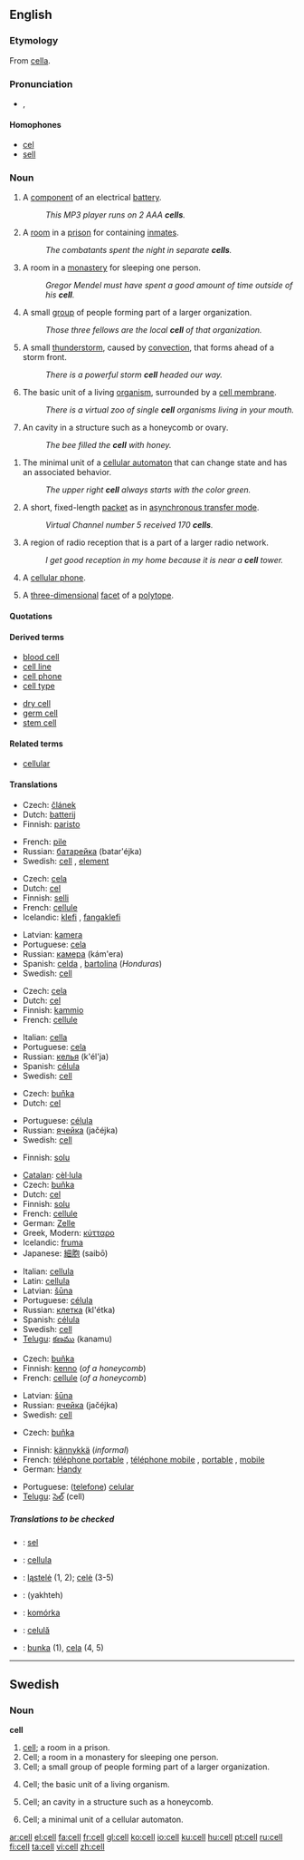 ==English==

===Etymology===
From {{L.}} [[cella]].

===Pronunciation===
*{{IPA|/sɛl/}}, {{SAMPA|/sEl/}}

====Homophones====
*[[cel]]
*[[sell]]

===Noun===
{{en-noun}}
{{wikipedia}}

# A [[component]] of an electrical [[battery]].
#: ''This MP3 player runs on 2 AAA '''cells'''.''
# A [[room]] in a [[prison]] for containing [[inmate]]s.
#: ''The combatants spent the night in separate '''cells'''.''
# A room in a [[monastery]] for sleeping one person.
#: ''Gregor Mendel must have spent a good amount of time outside of his '''cell'''.''
# A small [[group]] of people forming part of a larger organization.
#: ''Those three fellows are the local '''cell''' of that organization.''
# {{meteorology}} A small [[thunderstorm]], caused by [[convection]], that forms ahead of a storm front.
#: ''There is a powerful storm '''cell''' headed our way.''
#{{cytology}} The basic unit of a living [[organism]], surrounded by a [[cell membrane]].
#: ''There is a virtual zoo of single '''cell''' organisms living in your mouth.''
#{{biology}} An cavity in a structure such as a honeycomb or ovary.
#: ''The bee filled the '''cell''' with honey.''
<!--this is a proper noun sense, and is encyclopedic
#{{biology}} the title of a [[scientific journal]] published by [[Wikipedia:Elsevier|Elsevier]]
#: ''It was published in'' ''' Cell'''. ''-->
#{{computing}} The minimal unit of a [[cellular automaton]] that can change state and has an associated behavior.
#: ''The upper right '''cell''' always starts with the color green.''
#{{communication}} A short, fixed-length [[packet]] as in [[Wikipedia:Asynchronous Transfer Mode|asynchronous transfer mode]].
#: ''Virtual Channel number 5 received 170 '''cells'''.''
#{{communication}} A region of radio reception that is a part of a larger radio network.
#: ''I get good reception in my home because it is near a '''cell''' tower.''
#{{context|US|informal}} A [[cellular phone]].
#{{geometry}} A [[three-dimensional]] [[facet]] of a [[polytope]].

====Quotations====
{{seeCites}}

====Derived terms====
{{rel-top|terms derived from cell}}
*[[blood cell]]
*[[cell line]]
*[[cell phone]]
*[[cell type]]
{{rel-mid}}
*[[dry cell]]
*[[germ cell]]
*[[stem cell]]
{{rel-bottom}}

====Related terms====
*[[cellular]]

====Translations====
{{trans-top|component of an electrical battery}}
*Czech: [[článek]] {{m}}
*Dutch: [[batterij]] {{f}}
*Finnish: [[paristo]]
{{trans-mid}}
*French: [[pile]] {{f}}
*Russian: [[батарейка]] (batar'éjka) {{f}}
*Swedish: [[cell#Swedish|cell]] {{c}}, [[element]] {{n}}
{{trans-bottom}}

{{trans-top|room in a prison for containing inmates}}
*Czech: [[cela]] {{f}}
*Dutch: [[cel]] {{f}}
*Finnish: [[selli]]
*French: [[cellule]] {{f}}
*Icelandic: [[klefi]] {{m}}, [[fangaklefi]] {{m}}
{{trans-mid}}
*Latvian: [[kamera]] {{f}}
*Portuguese: [[cela]] {{f}}
*Russian: [[камера]] (kám'era) {{f}}
*Spanish: [[celda]] {{f}}, [[bartolina]] {{f}} (''Honduras'')
*Swedish: [[cell#Swedish|cell]] {{c}}
{{trans-bottom}}

{{trans-top|room in a monastery for sleeping one person}}
*Czech: [[cela]] {{f}}
*Dutch: [[cel]] {{f}}
*Finnish: [[kammio]]
*French: [[cellule]] {{f}}
{{trans-mid}}
*Italian: [[cella]] {{f}}
*Portuguese: [[cela]] {{f}}
*Russian: [[келья]] (k'él'ja) {{f}}
*Spanish: [[célula]] {{f}}
*Swedish: [[cell#Swedish|cell]] {{c}}
{{trans-bottom}}

{{trans-top|small group of people forming part of a larger organization}}
*Czech: [[buňka]] {{f}}
*Dutch: [[cel]] {{f}}
{{trans-mid}}
*Portuguese: [[célula]] {{f}}
*Russian: [[ячейка]] (jačéjka) {{f}}
*Swedish: [[cell#Swedish|cell]] {{c}}
{{trans-bottom}}

{{trans-top|small thunderstorm that forms ahead of a storm front}}
*Finnish: [[solu]]
{{trans-mid}}
{{trans-bottom}}

{{trans-top|basic unit of a living organism}}
*[[Catalan]]: [[cèl·lula]] {{f}}
*Czech: [[buňka]] {{f}}
*Dutch: [[cel]] {{f}}
*Finnish: [[solu]]
*French: [[cellule]] {{f}}
*German: [[Zelle]] {{f}}
*Greek, Modern: [[κύτταρο]] {{n}}
*Icelandic: [[fruma]] {{f}}
*Japanese: [[細胞]] (saibō)
{{trans-mid}}
*Italian: [[cellula#Italian|cellula]] {{f}}
*Latin: [[cellula#Latin|cellula]] {{f}}
*Latvian: [[šūna]] {{f}}
*Portuguese: [[célula#Portuguese|célula]] {{f}}
*Russian: [[клетка]] (kl'étka) {{f}}
*Spanish: [[célula#Spanish|célula]] {{f}}
*Swedish: [[cell#Swedish|cell]] {{c}}
*[[Telugu]]: [[కణము]] (kanamu)
{{trans-bottom}}

{{trans-top|cavity in a structure such as a honeycomb or ovary}}
*Czech: [[buňka]] {{f}}
*Finnish: [[kenno]] (''of a honeycomb'')
*French: [[cellule]] {{f}} (''of a honeycomb'')
{{trans-mid}}
*Latvian: [[šūna]] {{f}}
*Russian: [[ячейка]] (jačéjka) {{f}}
*Swedish: [[cell#Swedish|cell]] {{c}}
{{trans-bottom}}

{{trans-top|minimal unit of a cellular automaton that can change state and has an associated behavior}}
{{trans-mid}}
{{trans-bottom}}

{{trans-top|a short, fixed-length packet as in asynchronous transfer mode}}
{{trans-mid}}
{{trans-bottom}}

{{trans-top|region of radio reception that is a part of a larger radio network}}
*Czech: [[buňka]] {{f}}
{{trans-mid}}
{{trans-bottom}}

<!--Note: add INFORMAL or SLANG terms to this table, where these exist-->
{{trans-top|US, informal: a cellular phone}}
*Finnish: [[kännykkä]] (''informal'')
*French: [[téléphone portable]] {{m}}, [[téléphone mobile]] {{m}}, [[portable]] {{m}}, [[mobile]] {{m}}
*German: [[Handy]]
{{trans-mid}}
*Portuguese: ([[telefone]]) [[celular]] {{m}}
*[[Telugu]]: [[సెల్]] (cell)
{{trans-bottom}}

{{trans-top|geometry: a three-dimensional facet of a polytope}}
{{trans-mid}}
{{trans-bottom}}

=====Translations to be checked=====
{{checktrans}}

*{{ttbc|Indonesian}}: [[sel]]
*{{ttbc|Interlingua}}: [[cellula]]
*{{ttbc|Lithuanian}}: [[ląstelė]] {{f}} (1, 2); [[celė]] {{f}} (3-5)
*{{ttbc|Persian}}: {{FAchar|[[یاخته]]}} (yakhteh)
*{{ttbc|Polish}}: [[komórka]] {{f}}
*{{ttbc|Romanian}}: [[celulă]] {{f}}
*{{ttbc|Slovak}}: [[bunka]] {{f}} (1), [[cela]] {{f}} (4, 5)

----

==Swedish==

===Noun===
{{sv-noun-reg-r-c|2=celle}}
'''cell''' {{c}}

#[[cell#English|cell]]; a room in a prison.
#Cell; a room in a monastery for sleeping one person.
#Cell; a small group of people forming part of a larger organization.
#{{biology|lang=sv}} Cell; the basic unit of a living organism.
#{{biology|lang=sv}} Cell; an cavity in a structure such as a honeycomb.
#{{computing|lang=sv}} Cell; a minimal unit of a cellular automaton.

[[ar:cell]]
[[el:cell]]
[[fa:cell]]
[[fr:cell]]
[[gl:cell]]
[[ko:cell]]
[[io:cell]]
[[ku:cell]]
[[hu:cell]]
[[pt:cell]]
[[ru:cell]]
[[fi:cell]]
[[ta:cell]]
[[vi:cell]]
[[zh:cell]]